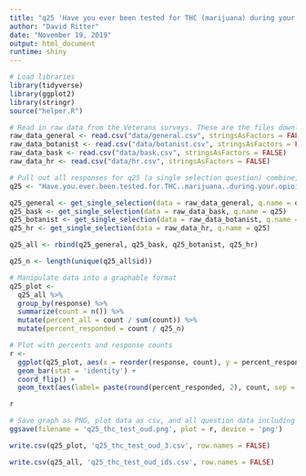 ```yaml
---
title: "q25 'Have you ever been tested for THC (marijuana) during your opioid recovery treatment?' (Veterans)"
author: "David Ritter"
date: "November 19, 2019"
output: html_document
runtime: shiny
---
```


```r
# Load libraries
library(tidyverse)
library(ggplot2)
library(stringr)
source("helper.R")
```

```r
# Read in raw data from the Veterans surveys. These are the files downloaded from survey monkey saved as a .csv
raw_data_general <- read.csv("data/general.csv", stringsAsFactors = FALSE)
raw_data_botanist <- read.csv("data/botanist.csv", stringsAsFactors = FALSE)
raw_data_bask <- read.csv("data/bask.csv", stringsAsFactors = FALSE)
raw_data_hr <- read.csv("data/hr.csv", stringsAsFactors = FALSE)
```

```r
# Pull out all responses for q25 (a single selection question) combine, then determine 'question n'
q25 <- "Have.you.ever.been.tested.for.THC..marijuana..during.your.opioid.recovery.treatment."

q25_general <- get_single_selection(data = raw_data_general, q.name = q25)
q25_bask <- get_single_selection(data = raw_data_bask, q.name = q25)
q25_botanist <- get_single_selection(data = raw_data_botanist, q.name = q25)
q25_hr <- get_single_selection(data = raw_data_hr, q.name = q25)

q25_all <- rbind(q25_general, q25_bask, q25_botanist, q25_hr)

q25_n <- length(unique(q25_all$id))
```

```r
# Manipulate data into a graphable format
q25_plot <- 
  q25_all %>%
  group_by(response) %>%
  summarize(count = n()) %>%
  mutate(percent_all = count / sum(count)) %>%
  mutate(percent_responded = count / q25_n)
```

```r
# Plot with percents and response counts
r <- 
  ggplot(q25_plot, aes(x = reorder(response, count), y = percent_responded)) +
  geom_bar(stat = 'identity') +
  coord_flip() +
  geom_text(aes(label= paste(round(percent_responded, 2), count, sep = "***")))

r
```

```r
# Save graph as PNG, plot data as csv, and all question data including response IDs as csv (save question n and N at end of plot file as "_x.x")
ggsave(filename = 'q25_thc_test_oud.png', plot = r, device = 'png')

write.csv(q25_plot, 'q25_thc_test_oud_3.csv', row.names = FALSE)

write.csv(q25_all, 'q25_thc_test_oud_ids.csv', row.names = FALSE)
```
